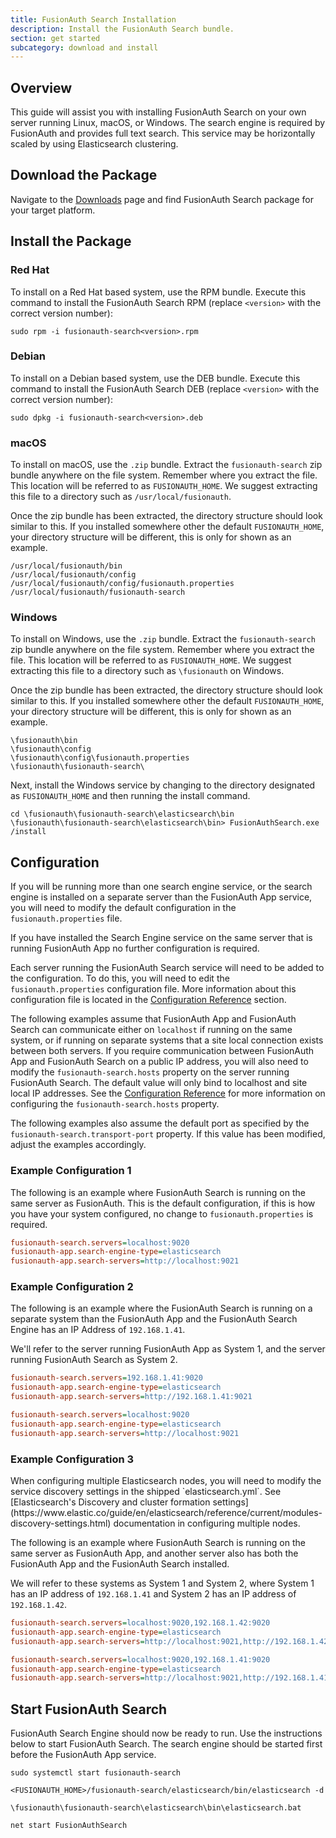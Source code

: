 ```yaml
---
title: FusionAuth Search Installation
description: Install the FusionAuth Search bundle.
section: get started
subcategory: download and install
---
```


## Overview

This guide will assist you with installing FusionAuth Search on your own server running Linux, macOS, or Windows. The search engine
is required by FusionAuth and provides full text search. This service may be horizontally scaled by using Elasticsearch clustering.

## Download the Package

Navigate to the [Downloads](/download/) page and find FusionAuth Search package for your target platform.

## Install the Package

### Red Hat

To install on a Red Hat based system, use the RPM bundle. Execute this command to install the FusionAuth Search RPM (replace `<version>` with
 the correct version number):

```shell
sudo rpm -i fusionauth-search<version>.rpm
```

### Debian

To install on a Debian based system, use the DEB bundle. Execute this command to install the FusionAuth Search DEB (replace `<version>` with
 the correct version number):

```shell
sudo dpkg -i fusionauth-search<version>.deb
```

### macOS

To install on macOS, use the `.zip` bundle. Extract the `fusionauth-search` zip bundle anywhere on the file system. Remember where you extract the file.
 This location will be referred to as `FUSIONAUTH_HOME`. We suggest extracting this file to a directory such as `/usr/local/fusionauth`.

Once the zip bundle has been extracted, the directory structure should look similar to this. If you installed somewhere other the default `FUSIONAUTH_HOME`,
 your directory structure will be different, this is only for shown as an example.

```shell
/usr/local/fusionauth/bin
/usr/local/fusionauth/config
/usr/local/fusionauth/config/fusionauth.properties
/usr/local/fusionauth/fusionauth-search
```

### Windows

To install on Windows, use the `.zip` bundle. Extract the `fusionauth-search` zip bundle anywhere on the file system. Remember where you extract
 the file. This location will be referred to as `FUSIONAUTH_HOME`. We suggest extracting this file to a directory such as `\fusionauth` on Windows.

Once the zip bundle has been extracted, the directory structure should look similar to this. If you installed somewhere other the default `FUSIONAUTH_HOME`,
 your directory structure will be different, this is only for shown as an example.

```
\fusionauth\bin
\fusionauth\config
\fusionauth\config\fusionauth.properties
\fusionauth\fusionauth-search\
```

Next, install the Windows service by changing to the directory designated as `FUSIONAUTH_HOME` and then running the install command.

```
cd \fusionauth\fusionauth-search\elasticsearch\bin
\fusionauth\fusionauth-search\elasticsearch\bin> FusionAuthSearch.exe /install
```

## Configuration

If you will be running more than one search engine service, or the search engine is installed on a separate server than the FusionAuth App service,
you will need to modify the default configuration in the `fusionauth.properties` file.

If you have installed the Search Engine service on the same server that is running FusionAuth App no further configuration is required.

Each server running the FusionAuth Search service will need to be added to the configuration. To do this, you will need to edit the
`fusionauth.properties` configuration file. More information about this configuration file is located in the [Configuration Reference](/docs/reference/configuration) section.

The following examples assume that FusionAuth App and FusionAuth Search can communicate either on `localhost` if running on the same
system, or if running on separate systems that a site local connection exists between both servers. If you require communication between
FusionAuth App and FusionAuth Search on a public IP address, you will also need to modify the `fusionauth-search.hosts` property
on the server running FusionAuth Search. The default value will only bind to localhost and site local IP addresses. See the
[Configuration Reference](/docs/reference/configuration) for more information on configuring the `fusionauth-search.hosts` property.

The following examples also assume the default port as specified by the `fusionauth-search.transport-port` property. If this value has been
modified, adjust the examples accordingly.


### Example Configuration 1
The following is an example where FusionAuth Search is running on the same server as FusionAuth. This is the default configuration,
if this is how you have your system configured, no change to `fusionauth.properties` is required.

```ini title="fusionauth.properties"
fusionauth-search.servers=localhost:9020
fusionauth-app.search-engine-type=elasticsearch
fusionauth-app.search-servers=http://localhost:9021
```


### Example Configuration 2
The following is an example where the FusionAuth Search is running on a separate system than the FusionAuth App and the FusionAuth
Search Engine has an IP Address of `192.168.1.41`.

We'll refer to the server running FusionAuth App as System 1, and the server running FusionAuth Search as System 2.

```ini title="fusionauth.properties on System 1"
fusionauth-search.servers=192.168.1.41:9020
fusionauth-app.search-engine-type=elasticsearch
fusionauth-app.search-servers=http://192.168.1.41:9021
```

```ini title="fusionauth.properties on System 2"
fusionauth-search.servers=localhost:9020
fusionauth-app.search-engine-type=elasticsearch
fusionauth-app.search-servers=http://localhost:9021
```

### Example Configuration 3
<Aside type="note">
When configuring multiple Elasticsearch nodes, you will need to modify the service discovery settings in the shipped `elasticsearch.yml`.  See [Elasticsearch's Discovery and cluster formation settings](https://www.elastic.co/guide/en/elasticsearch/reference/current/modules-discovery-settings.html) documentation in configuring multiple nodes.
</Aside>

The following is an example where FusionAuth Search is running on the same server as FusionAuth App, and another server also has
both the FusionAuth App and the FusionAuth Search installed.

We will refer to these systems as System 1 and System 2, where System 1 has an IP address of `192.168.1.41` and System 2 has an IP address
of `192.168.1.42`.


```ini title="fusionauth.properties on System 1"
fusionauth-search.servers=localhost:9020,192.168.1.42:9020
fusionauth-app.search-engine-type=elasticsearch
fusionauth-app.search-servers=http://localhost:9021,http://192.168.1.42:9021
```

```ini title="fusionauth.properties on System 2"
fusionauth-search.servers=localhost:9020,192.168.1.41:9020
fusionauth-app.search-engine-type=elasticsearch
fusionauth-app.search-servers=http://localhost:9021,http://192.168.1.41:9021
```

## Start FusionAuth Search

FusionAuth Search Engine should now be ready to run. Use the instructions below to start FusionAuth Search. The search engine should be started
first before the FusionAuth App service.

```shell title="Linux (RPM or DEB package)"
sudo systemctl start fusionauth-search
```

```shell title="macOS (ZIP package)"
<FUSIONAUTH_HOME>/fusionauth-search/elasticsearch/bin/elasticsearch -d
```

```plaintext title="Windows (ZIP package)"
\fusionauth\fusionauth-search\elasticsearch\bin\elasticsearch.bat
```

```plaintext title="Windows Service"
net start FusionAuthSearch
```
